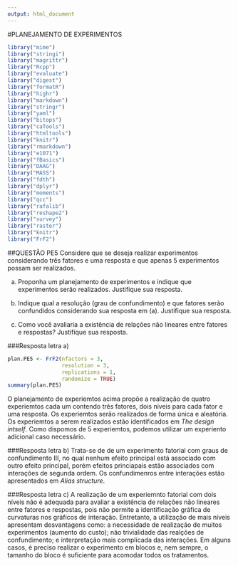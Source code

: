 ```yaml
---
output: html_document
---
```

#PLANEJAMENTO DE EXPERIMENTOS
```r
library("mime")
library("stringi")
library("magrittr") 
library("Rcpp")
library("evaluate")
library("digest")
library("formatR")
library("highr")
library("markdown")
library("stringr")
library("yaml")
library("bitops")
library("caTools")
library("htmltools")
library("knitr")
library("rmarkdown")
library("e1071")
library("fBasics")
library("DAAG")
library("MASS")
library("fdth")
library("dplyr")
library("moments")
library("qcc")
library("rafalib")
library("reshape2")
library("survey")
library("raster")
library("knitr")
library("FrF2")
```

##QUESTÃO PE5
Considere que se deseja realizar experimentos considerando três fatores e uma resposta e que apenas 5 experimentos possam ser realizados.

a) Proponha um planejamento de experimentos e indique que experimentos serão realizados. Justifique sua resposta.

b) Indique qual a resolução (grau de confundimento) e que fatores serão confundidos considerando sua resposta em (a). Justifique sua resposta.

c) Como você avaliaria a existência de relações não lineares entre fatores e respostas? Justifique sua resposta.

###Resposta letra a)
```r
plan.PE5 <- FrF2(nfactors = 3,
                 resolution = 3,
                 replications = 1,
                 randomize = TRUE)
summary(plan.PE5)
```

O planejamento de experiemtos acima propõe a realização de quatro experiemtos cada um contendo três fatores, dois níveis para cada fator e uma resposta. Os experiemtos serão realizados de forma única e aleatória. Os experiemtos a serem realizados estão identificados em *The design intself*. Como dispomos de 5 experiemtos, podemos utilizar um experiento adicional caso necessário.

###Resposta letra b)
Trata-se de de um experimento fatorial com graus de confundimento III, no qual nenhum efeito principal está associado com outro efeito principal, porém efeitos princiapais estão associados com interações de segunda ordem. Os confundimenros entre interações estão apresentados em *Alias structure*.

###Resposta letra c)
A realização de um experiemnto fatorial com dois níveis não é adequada para avaliar a existência de relações não lineares entre fatores e respostas, pois não permite a identificação gráfica de curvaturas nos gráficos de interação. Entretanto, a utilização de mais níveis apresentam desvantagens como: a necessidade de realização de muitos experimentos (aumento do custo); não trivialidade das realções de confundimento; e interpretação mais complicada das interações. Em alguns casos, é preciso realizar o experimento em blocos e, nem sempre, o tamanho do bloco é suficiente para acomodar todos os tratamentos.